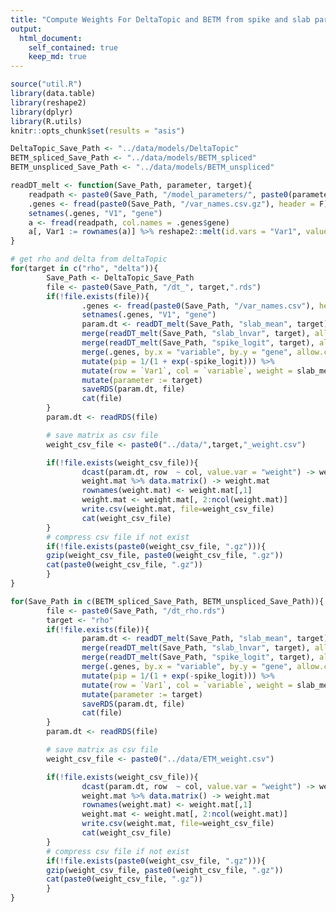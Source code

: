```yaml
---
title: "Compute Weights For DeltaTopic and BETM from spike and slab parameters"
output:
  html_document:
    self_contained: true
    keep_md: true
---
```


```r
source("util.R")
library(data.table)
library(reshape2)
library(dplyr)
library(R.utils)
knitr::opts_chunk$set(results = "asis")
```

```r
DeltaTopic_Save_Path <- "../data/models/DeltaTopic"
BETM_spliced_Save_Path <- "../data/models/BETM_spliced"
BETM_unspliced_Save_Path <- "../data/models/BETM_unspliced"
```

```r
readDT_melt <- function(Save_Path, parameter, target){
    readpath <- paste0(Save_Path, "/model_parameters/", paste0(parameter, "_", target, ".txt"))
    .genes <- fread(paste0(Save_Path, "/var_names.csv.gz"), header = F)
    setnames(.genes, "V1", "gene")
    a <- fread(readpath, col.names = .genes$gene)
    a[, Var1 := rownames(a)] %>% reshape2::melt(id.vars = "Var1", value.name = parameter)
}
```
```r
# get rho and delta from deltaTopic
for(target in c("rho", "delta")){
        Save_Path <- DeltaTopic_Save_Path
        file <- paste0(Save_Path, "/dt_", target,".rds")
        if(!file.exists(file)){
                .genes <- fread(paste0(Save_Path, "/var_names.csv"), header = F)
                setnames(.genes, "V1", "gene")
                param.dt <- readDT_melt(Save_Path, "slab_mean", target) %>%
                merge(readDT_melt(Save_Path, "slab_lnvar", target), allow.cartesian = TRUE) %>%
                merge(readDT_melt(Save_Path, "spike_logit", target), allow.cartesian = TRUE) %>%
                merge(.genes, by.x = "variable", by.y = "gene", allow.cartesian = TRUE) %>%
                mutate(pip = 1/(1 + exp(-spike_logit))) %>%
                mutate(row = `Var1`, col = `variable`, weight = slab_mean * pip) %>%
                mutate(parameter := target)
                saveRDS(param.dt, file)
                cat(file)
        }
        param.dt <- readRDS(file)

        # save matrix as csv file
        weight_csv_file <- paste0("../data/",target,"_weight.csv")

        if(!file.exists(weight_csv_file)){
                dcast(param.dt, row  ~ col, value.var = "weight") -> weight.mat
                weight.mat %>% data.matrix() -> weight.mat
                rownames(weight.mat) <- weight.mat[,1]
                weight.mat <- weight.mat[, 2:ncol(weight.mat)]
                write.csv(weight.mat, file=weight_csv_file)
                cat(weight_csv_file)
        }
        # compress csv file if not exist
        if(!file.exists(paste0(weight_csv_file, ".gz"))){
        gzip(weight_csv_file, paste0(weight_csv_file, ".gz"))
        cat(paste0(weight_csv_file, ".gz"))
        }
}
```
        
```r
for(Save_Path in c(BETM_spliced_Save_Path, BETM_unspliced_Save_Path)){
        file <- paste0(Save_Path, "/dt_rho.rds")
        target <- "rho"
        if(!file.exists(file)){
                param.dt <- readDT_melt(Save_Path, "slab_mean", target) %>%
                merge(readDT_melt(Save_Path, "slab_lnvar", target), allow.cartesian = TRUE) %>%
                merge(readDT_melt(Save_Path, "spike_logit", target), allow.cartesian = TRUE) %>%
                merge(.genes, by.x = "variable", by.y = "gene", allow.cartesian = TRUE) %>%
                mutate(pip = 1/(1 + exp(-spike_logit))) %>%
                mutate(row = `Var1`, col = `variable`, weight = slab_mean * pip) %>%
                mutate(parameter := target)
                saveRDS(param.dt, file)
                cat(file)
        }
        param.dt <- readRDS(file)

        # save matrix as csv file
        weight_csv_file <- paste0("../data/ETM_weight.csv")

        if(!file.exists(weight_csv_file)){
                dcast(param.dt, row  ~ col, value.var = "weight") -> weight.mat
                weight.mat %>% data.matrix() -> weight.mat
                rownames(weight.mat) <- weight.mat[,1]
                weight.mat <- weight.mat[, 2:ncol(weight.mat)]
                write.csv(weight.mat, file=weight_csv_file)
                cat(weight_csv_file)
        }
        # compress csv file if not exist
        if(!file.exists(paste0(weight_csv_file, ".gz"))){
        gzip(weight_csv_file, paste0(weight_csv_file, ".gz"))
        cat(paste0(weight_csv_file, ".gz"))
        }
}
```